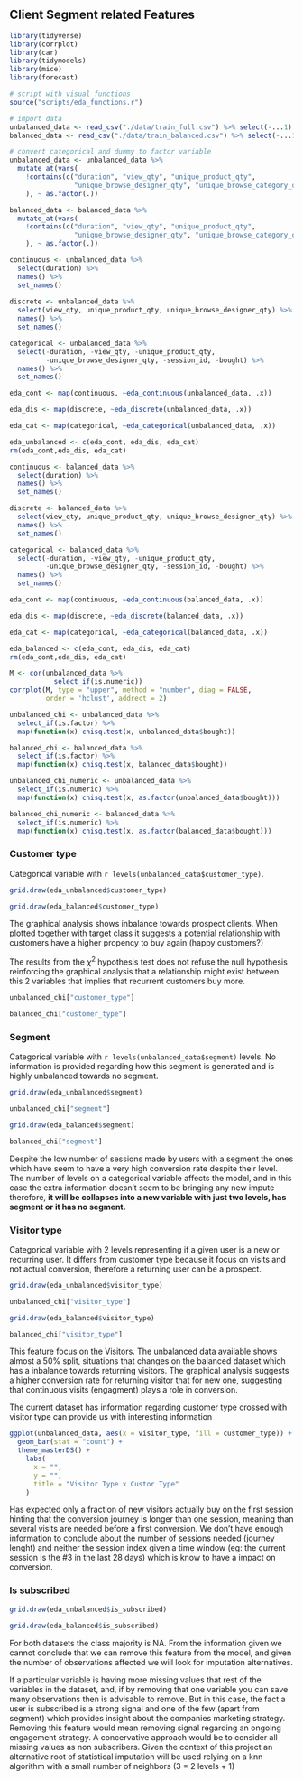 ## Client Segment related Features

```r

library(tidyverse)
library(corrplot)
library(car)
library(tidymodels)
library(mice)
library(forecast)

# script with visual functions
source("scripts/eda_functions.r")

# import data
unbalanced_data <- read_csv("./data/train_full.csv") %>% select(-...1)
balanced_data <- read_csv("./data/train_balanced.csv") %>% select(-...1)

# convert categorical and dummy to factor variable
unbalanced_data <- unbalanced_data %>% 
  mutate_at(vars(
    !contains(c("duration", "view_qty", "unique_product_qty",
                "unique_browse_designer_qty", "unique_browse_category_qty"))
    ), ~ as.factor(.))

balanced_data <- balanced_data %>% 
  mutate_at(vars(
    !contains(c("duration", "view_qty", "unique_product_qty",
                "unique_browse_designer_qty", "unique_browse_category_qty"))
    ), ~ as.factor(.))

```

```r

continuous <- unbalanced_data %>% 
  select(duration) %>% 
  names() %>% 
  set_names()
 
discrete <- unbalanced_data %>% 
  select(view_qty, unique_product_qty, unique_browse_designer_qty) %>% 
  names() %>% 
  set_names()

categorical <- unbalanced_data %>% 
  select(-duration, -view_qty, -unique_product_qty, 
         -unique_browse_designer_qty, -session_id, -bought) %>% 
  names() %>% 
  set_names()

eda_cont <- map(continuous, ~eda_continuous(unbalanced_data, .x))

eda_dis <- map(discrete, ~eda_discrete(unbalanced_data, .x))

eda_cat <- map(categorical, ~eda_categorical(unbalanced_data, .x))

eda_unbalanced <- c(eda_cont, eda_dis, eda_cat)
rm(eda_cont,eda_dis, eda_cat)

```

```r

continuous <- balanced_data %>% 
  select(duration) %>% 
  names() %>% 
  set_names()

discrete <- balanced_data %>% 
  select(view_qty, unique_product_qty, unique_browse_designer_qty) %>% 
  names() %>% 
  set_names()

categorical <- balanced_data %>% 
  select(-duration, -view_qty, -unique_product_qty, 
         -unique_browse_designer_qty, -session_id, -bought) %>% 
  names() %>% 
  set_names()

eda_cont <- map(continuous, ~eda_continuous(balanced_data, .x))

eda_dis <- map(discrete, ~eda_discrete(balanced_data, .x))

eda_cat <- map(categorical, ~eda_categorical(balanced_data, .x))

eda_balanced <- c(eda_cont, eda_dis, eda_cat)
rm(eda_cont,eda_dis, eda_cat)

```

```r

M <- cor(unbalanced_data %>% 
           select_if(is.numeric))
corrplot(M, type = "upper", method = "number", diag = FALSE, 
         order = 'hclust', addrect = 2)

```

```r

unbalanced_chi <- unbalanced_data %>% 
  select_if(is.factor) %>% 
  map(function(x) chisq.test(x, unbalanced_data$bought))

balanced_chi <- balanced_data %>% 
  select_if(is.factor) %>% 
  map(function(x) chisq.test(x, balanced_data$bought))

unbalanced_chi_numeric <- unbalanced_data %>% 
  select_if(is.numeric) %>% 
  map(function(x) chisq.test(x, as.factor(unbalanced_data$bought)))

balanced_chi_numeric <- balanced_data %>% 
  select_if(is.numeric) %>% 
  map(function(x) chisq.test(x, as.factor(balanced_data$bought)))

```


### Customer type

Categorical variable with `r levels(unbalanced_data$customer_type)`.

```r
grid.draw(eda_unbalanced$customer_type)
```

```r
grid.draw(eda_balanced$customer_type)
```

The graphical analysis shows inbalance towards prospect clients. When plotted together with target class it suggests a potential relationship with customers have a higher propency to buy again (happy customers?) 

The results from the $\chi^2$ hypothesis test does not refuse the null hypothesis reinforcing the graphical analysis that a relationship might exist between this 2 variables that implies that recurrent customers buy more.

```r
unbalanced_chi["customer_type"]
```

```r
balanced_chi["customer_type"]
```

### Segment

Categorical variable with `r levels(unbalanced_data$segment)` levels. No information is provided regarding how this segment is generated and is highly unbalanced towards no segment.

```r
grid.draw(eda_unbalanced$segment)
```

```r
unbalanced_chi["segment"]
```


```r
grid.draw(eda_balanced$segment)
```

```r
balanced_chi["segment"]
```

Despite the low number of sessions made by users with a segment the ones which have seem to have a very high conversion rate despite their level. The number of levels on a categorical variable affects the model, and in this case the extra information doesn't seem to be bringing any new impute therefore, **it will be collapses into a new variable with just two levels, has segment or it has no segment.**


### Visitor type

Categorical variable with 2 levels representing if a given user is a new or recurring user. It differs from customer type because it focus on visits and not actual conversion, therefore a returning user can be a prospect.

```r
grid.draw(eda_unbalanced$visitor_type)
```

```r
unbalanced_chi["visitor_type"]
```

```r
grid.draw(eda_balanced$visitor_type)
```

```r
balanced_chi["visitor_type"]

```


This feature focus on the Visitors. The unbalanced data available shows almost a 50% split, situations that changes on the balanced dataset which has a inbalance towards returning visitors. The graphical analysis suggests a higher conversion rate for returning visitor that for new one, suggesting that continuous visits (engagment) plays a role in conversion.

The current dataset has information regarding customer type crossed with visitor type can provide us with interesting information


```r

ggplot(unbalanced_data, aes(x = visitor_type, fill = customer_type)) + 
  geom_bar(stat = "count") + 
  theme_masterDS() +
    labs(
      x = "",
      y = "",
      title = "Visitor Type x Custor Type"
    )

```

Has expected only a fraction of new visitors actually buy on the first session hinting that the conversion journey is longer than one session, meaning than several visits are needed before a first conversion. We don't have enough information to conclude about the number of sessions needed (journey lenght) and neither the session index given a time window (eg: the current session is the #3 in the last 28 days) which is know to have a impact on conversion.


### Is subscribed


```r

grid.draw(eda_unbalanced$is_subscribed)

```


```r

grid.draw(eda_balanced$is_subscribed)

```

For both datasets the class majority is NA. From the information given we cannot conclude that we can remove this feature from the model, and given the number of observations affected we will look for imputation alternatives.

If a particular variable is having more missing values that rest of the variables in the dataset, and, if by removing that one variable you can save many observations then is advisable to remove. But in this case, the fact a user is subscribed is a strong signal and one of the few (apart from segment) which provides insight about the companies marketing strategy. Removing this feature would mean removing signal regarding an ongoing engagement strategy. A concervative approach would be to consider all missing values as non subscribers. Given the context of this project an alternative root of statistical imputation will be used relying on a knn algorithm with a small number of neighbors (3 = 2 levels + 1)




